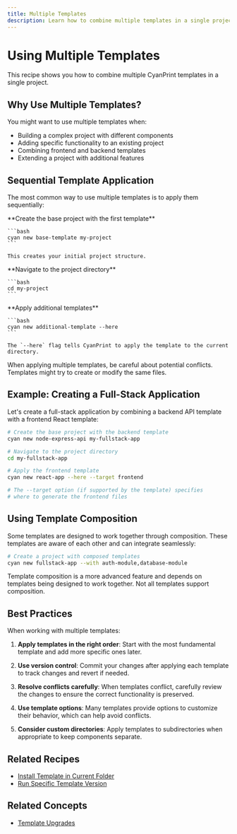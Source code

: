```yaml
---
title: Multiple Templates
description: Learn how to combine multiple templates in a single project
---
```



# Using Multiple Templates

This recipe shows you how to combine multiple CyanPrint templates in a single project.

## Why Use Multiple Templates?

You might want to use multiple templates when:

- Building a complex project with different components
- Adding specific functionality to an existing project
- Combining frontend and backend templates
- Extending a project with additional features

## Sequential Template Application

The most common way to use multiple templates is to apply them sequentially:

<Steps>
  <Step>
    **Create the base project with the first template**
    
    ```bash
    cyan new base-template my-project
    ```
    
    This creates your initial project structure.
  </Step>
  
  <Step>
    **Navigate to the project directory**
    
    ```bash
    cd my-project
    ```
  </Step>
  
  <Step>
    **Apply additional templates**
    
    ```bash
    cyan new additional-template --here
    ```
    
    The `--here` flag tells CyanPrint to apply the template to the current directory.
  </Step>
</Steps>

<Callout type="warning">
  When applying multiple templates, be careful about potential conflicts. Templates might try to create or modify the same files.
</Callout>

## Example: Creating a Full-Stack Application

Let's create a full-stack application by combining a backend API template with a frontend React template:

```bash
# Create the base project with the backend template
cyan new node-express-api my-fullstack-app

# Navigate to the project directory
cd my-fullstack-app

# Apply the frontend template
cyan new react-app --here --target frontend

# The --target option (if supported by the template) specifies
# where to generate the frontend files
```

## Using Template Composition

Some templates are designed to work together through composition. These templates are aware of each other and can integrate seamlessly:

```bash
# Create a project with composed templates
cyan new fullstack-app --with auth-module,database-module
```

<Callout type="info">
  Template composition is a more advanced feature and depends on templates being designed to work together. Not all templates support composition.
</Callout>

## Best Practices

When working with multiple templates:

1. **Apply templates in the right order**: Start with the most fundamental template and add more specific ones later.

2. **Use version control**: Commit your changes after applying each template to track changes and revert if needed.

3. **Resolve conflicts carefully**: When templates conflict, carefully review the changes to ensure the correct functionality is preserved.

4. **Use template options**: Many templates provide options to customize their behavior, which can help avoid conflicts.

5. **Consider custom directories**: Apply templates to subdirectories when appropriate to keep components separate.

## Related Recipes

- [Install Template in Current Folder](/docs/user/recipes/02_install-current-folder)
- [Run Specific Template Version](/docs/user/recipes/04_template-version)

## Related Concepts

- [Template Upgrades](/docs/user/concepts/03_template-upgrades)
